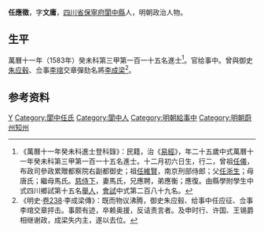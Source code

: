 {{明清人物信息框
| 姓名 = 任應徵
| 原名 =
| 圖片名稱= 
| 圖片大小 =
| 圖片說明 = 
| 最高職務 =
| 國家 = 大明 
| 爵位 =
| 籍貫 = [[四川省|四川省]][[保寧府|保寧府]][[閬中縣|閬中縣]]
| 族裔 = 
| 旗籍 = 
| 字號 = 字文庸
| 諡號 =
| 出生日期 = 十二月初六日
| 出生地點 =
| 逝世日期 = 
| 逝世地點 =
| 墓葬 =
| 配偶 = 馬氏
| 親屬 = 曾祖[[任儀|任儀]]，祖[[任維賢|任維賢]]<br>父[[任浙生|任浙生]]，母唐氏；繼母馬氏
| 出身 =
* 萬曆十一年癸未科同進士出身
| 經歷 =
| 著作 =  
}}
'''任應徵'''{{BD|1559年||？年||}}，字'''文庸'''，[[四川省|四川省]][[保寧府|保寧府]][[閬中縣|閬中縣]]人，明朝政治人物。

== 生平 ==
萬曆十一年（1583年）癸未科第三甲第一百一十五名進士<ref>《萬曆十一年癸未科進士登科錄》：民籍，治《[[易經|易經]]》，年二十五歲中式萬曆十一年癸未科第三甲第一百一十五名進士。十二月初六日生，行二，曾祖[[任儀|任儀]]，布政司參政累贈都察院右副都御史；祖[[任維賢|任維賢]]，南京刑部侍郎；父[[任浙生|任浙生]]；母唐氏；繼母馬氏。[[慈侍下|慈侍下]]，妻馬氏，兄應聘，弟應衡；應復。由縣學附學生中式四川鄉試第十五名[[舉人|舉人]]，[[會試|會試]]中式第二百八十九名。</ref>。官给事中。曾與御史[[朱应毂|朱应毂]]、佥事[[李琯|李琯]]交章彈劾名將[[李成梁|李成梁]]<ref>《明史·[[s:明史/卷238|卷238]]·李成梁傳》：既而物议沸腾，御史朱应毂、给事中任应征、佥事李琯交章抨击。事颇有迹，卒赖奥援，反诘责言者。及申时行、许国、王锡爵相继谢政，成梁失内主，遂以去位。</ref>。

== 参考资料 ==
{{reflist}}

{{萬曆十一年癸未科殿试金榜}}

{{Authority control}}

{{DEFAULTSORT:Ren任}}
[[Category:任姓|Y]]
[[Category:閬中任氏|Category:閬中任氏]]
[[Category:閬中人|Category:閬中人]]
[[Category:明朝給事中|Category:明朝給事中]]
[[Category:明朝蔚州知州|Category:明朝蔚州知州]]